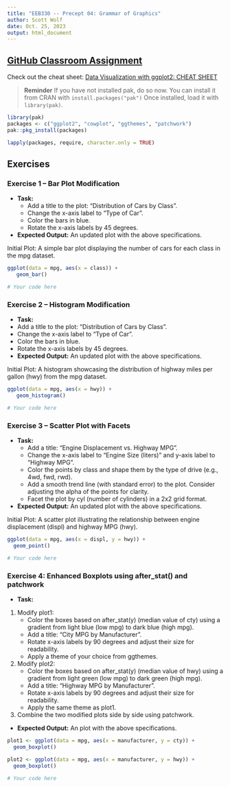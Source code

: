 ```yaml
---
title: "EEB330 -- Precept 04: Grammar of Graphics"
author: Scott Wolf
date: Oct. 25, 2023
output: html_document
---
```


## [GitHub Classroom Assignment](https://classroom.github.com/a/9-0wIxZZ)


Check out the cheat sheet: [Data Visualization with ggplot2: CHEAT SHEET](https://www.maths.usyd.edu.au/u/UG/SM/STAT3022/r/current/Misc/data-visualization-2.1.pdf)

> **Reminder** If you have not installed pak, do so now.  You can install it from CRAN with `install.packages("pak")` Once installed, load it with `library(pak)`.

```r
library(pak)
packages <- c("ggplot2", "cowplot", "ggthemes", "patchwork")
pak::pkg_install(packages)

lapply(packages, require, character.only = TRUE)
```

## Exercises


### Exercise 1 -- Bar Plot Modification

- **Task:**
   * Add a title to the plot: "Distribution of Cars by Class".
   * Change the x-axis label to "Type of Car".
   * Color the bars in blue.
   * Rotate the x-axis labels by 45 degrees.
- **Expected Output:** An updated plot with the above specifications.

Initial Plot: A simple bar plot displaying the number of cars for each class in the mpg dataset.
```r
ggplot(data = mpg, aes(x = class)) + 
   geom_bar()
```

```r
# Your code here
```


### Exercise 2 -- Histogram Modification

- **Task:** 
* Add a title to the plot: "Distribution of Cars by Class".
* Change the x-axis label to "Type of Car".
* Color the bars in blue.
* Rotate the x-axis labels by 45 degrees.
- **Expected Output:** An updated plot with the above specifications.

Initial Plot: A histogram showcasing the distribution of highway miles per gallon (hwy) from the mpg dataset.
```r
ggplot(data = mpg, aes(x = hwy)) +
   geom_histogram()
```

```r
# Your code here
```


### Exercise 3 -- Scatter Plot with Facets

- **Task:**
   * Add a title: "Engine Displacement vs. Highway MPG".
   * Change the x-axis label to "Engine Size (liters)" and y-axis label to "Highway MPG".
   * Color the points by class and shape them by the type of drive (e.g., 4wd, fwd, rwd).
   * Add a smooth trend line (with standard error) to the plot. Consider adjusting the alpha of the points for clarity.
   * Facet the plot by cyl (number of cylinders) in a 2x2 grid format.
- **Expected Output:** An updated plot with the above specifications.

Initial Plot: A scatter plot illustrating the relationship between engine displacement (displ) and highway MPG (hwy).
```r
ggplot(data = mpg, aes(x = displ, y = hwy)) +
  geom_point()
```

```r
# Your code here
```


### Exercise 4: Enhanced Boxplots using after_stat() and patchwork

- **Task:** 
1. Modify plot1:
   * Color the boxes based on after_stat(y) (median value of cty) using a gradient from light blue (low mpg) to dark blue (high mpg).
   * Add a title: "City MPG by Manufacturer".
   * Rotate x-axis labels by 90 degrees and adjust their size for readability.
   * Apply a theme of your choice from ggthemes.
2. Modify plot2:
   * Color the boxes based on after_stat(y) (median value of hwy) using a gradient from light green (low mpg) to dark green (high mpg).
   * Add a title: "Highway MPG by Manufacturer".
   * Rotate x-axis labels by 90 degrees and adjust their size for readability.
   * Apply the same theme as plot1.
3. Combine the two modified plots side by side using patchwork.
- **Expected Output:** An plot with the above specifications.
```r
plot1 <- ggplot(data = mpg, aes(x = manufacturer, y = cty)) +
  geom_boxplot()

plot2 <- ggplot(data = mpg, aes(x = manufacturer, y = hwy)) +
  geom_boxplot()
```

```r
# Your code here
```
